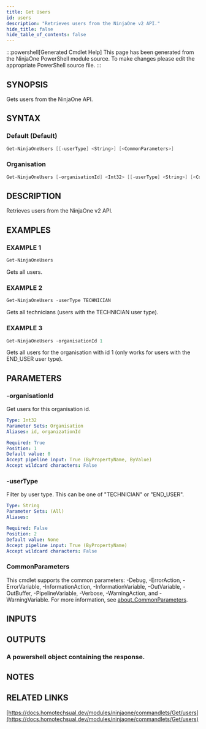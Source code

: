 ```yaml
---
title: Get Users
id: users
description: "Retrieves users from the NinjaOne v2 API."
hide_title: false
hide_table_of_contents: false
---
```


:::powershell[Generated Cmdlet Help]
This page has been generated from the NinjaOne PowerShell module source. To make changes please edit the appropriate PowerShell source file.
:::

## SYNOPSIS

Gets users from the NinjaOne API.

## SYNTAX

### Default (Default)

```powershell
Get-NinjaOneUsers [[-userType] <String>] [<CommonParameters>]
```

### Organisation

```powershell
Get-NinjaOneUsers [-organisationId] <Int32> [[-userType] <String>] [<CommonParameters>]
```

## DESCRIPTION

Retrieves users from the NinjaOne v2 API.

## EXAMPLES

### EXAMPLE 1

```powershell
Get-NinjaOneUsers
```

Gets all users.

### EXAMPLE 2

```powershell
Get-NinjaOneUsers -userType TECHNICIAN
```

Gets all technicians (users with the TECHNICIAN user type).

### EXAMPLE 3

```powershell
Get-NinjaOneUsers -organisationId 1
```

Gets all users for the organisation with id 1 (only works for users with the END_USER user type).

## PARAMETERS

### -organisationId

Get users for this organisation id.

```yaml
Type: Int32
Parameter Sets: Organisation
Aliases: id, organizationId

Required: True
Position: 1
Default value: 0
Accept pipeline input: True (ByPropertyName, ByValue)
Accept wildcard characters: False
```

### -userType

Filter by user type.
This can be one of "TECHNICIAN" or "END_USER".

```yaml
Type: String
Parameter Sets: (All)
Aliases:

Required: False
Position: 2
Default value: None
Accept pipeline input: True (ByPropertyName)
Accept wildcard characters: False
```

### CommonParameters

This cmdlet supports the common parameters: -Debug, -ErrorAction, -ErrorVariable, -InformationAction, -InformationVariable, -OutVariable, -OutBuffer, -PipelineVariable, -Verbose, -WarningAction, and -WarningVariable. For more information, see [about_CommonParameters](http://go.microsoft.com/fwlink/?LinkID=113216).

## INPUTS


## OUTPUTS

### A powershell object containing the response.

## NOTES

## RELATED LINKS

[https://docs.homotechsual.dev/modules/ninjaone/commandlets/Get/users](https://docs.homotechsual.dev/modules/ninjaone/commandlets/Get/users)
